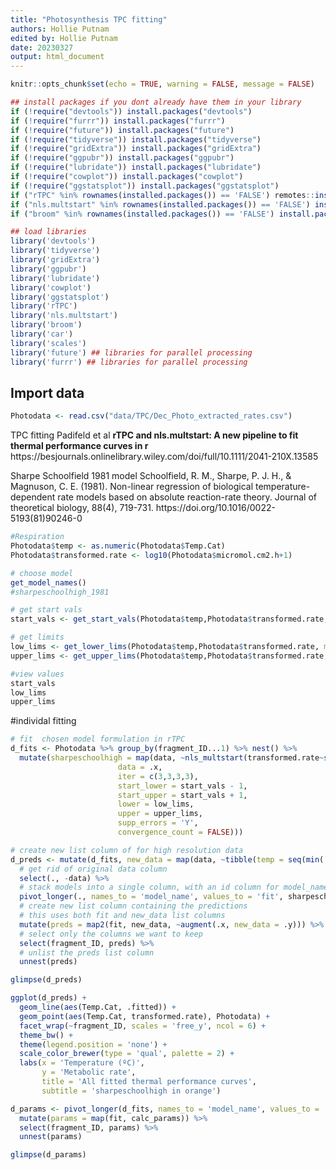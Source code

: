 ```yaml
---
title: "Photosynthesis TPC fitting"
authors: Hollie Putnam 
edited by: Hollie Putnam 
date: 20230327
output: html_document
---
```


```r
knitr::opts_chunk$set(echo = TRUE, warning = FALSE, message = FALSE)

## install packages if you dont already have them in your library
if (!require("devtools")) install.packages("devtools")
if (!require("furrr")) install.packages("furrr")
if (!require("future")) install.packages("future")
if (!require("tidyverse")) install.packages("tidyverse")
if (!require("gridExtra")) install.packages("gridExtra")
if (!require("ggpubr")) install.packages("ggpubr")
if (!require("lubridate")) install.packages("lubridate")
if (!require("cowplot")) install.packages("cowplot")
if (!require("ggstatsplot")) install.packages("ggstatsplot")
if ("rTPC" %in% rownames(installed.packages()) == 'FALSE') remotes::install_github("padpadpadpad/rTPC")
if ("nls.multstart" %in% rownames(installed.packages()) == 'FALSE') install.packages('nls.multstart')
if ("broom" %in% rownames(installed.packages()) == 'FALSE') install.packages('broom') 

## load libraries
library('devtools')
library('tidyverse')
library('gridExtra')
library('ggpubr')
library('lubridate')
library('cowplot')
library('ggstatsplot')
library('rTPC')
library('nls.multstart')
library('broom')
library('car')
library('scales')
library('future') ## libraries for parallel processing
library('furrr') ## libraries for parallel processing
```

## Import data
```r
Photodata <- read.csv("data/TPC/Dec_Photo_extracted_rates.csv")
```

TPC fitting 
Padifeld et al **rTPC and nls.multstart: A new pipeline to fit thermal performance curves in r**  
https://besjournals.onlinelibrary.wiley.com/doi/full/10.1111/2041-210X.13585  

Sharpe Schoolfield 1981 model
Schoolfield, R. M., Sharpe, P. J. H., & Magnuson, C. E. (1981). Non-linear regression of biological temperature-dependent rate models based on absolute reaction-rate theory. Journal of theoretical biology, 88(4), 719-731. https://doi.org/10.1016/0022-5193(81)90246-0

```r
#Respiration
Photodata$temp <- as.numeric(Photodata$Temp.Cat)
Photodata$transformed.rate <- log10(Photodata$micromol.cm2.h+1)

# choose model
get_model_names()
#sharpeschoolhigh_1981

# get start vals
start_vals <- get_start_vals(Photodata$temp,Photodata$transformed.rate, model_name = 'sharpeschoolhigh_1981')

# get limits
low_lims <- get_lower_lims(Photodata$temp,Photodata$transformed.rate, model_name = 'sharpeschoolhigh_1981')
upper_lims <- get_upper_lims(Photodata$temp,Photodata$transformed.rate, model_name = 'sharpeschoolhigh_1981')

#view values
start_vals
low_lims
upper_lims
```

#individal fitting
```r

# fit  chosen model formulation in rTPC
d_fits <- Photodata %>% group_by(fragment_ID...1) %>% nest() %>%
  mutate(sharpeschoolhigh = map(data, ~nls_multstart(transformed.rate~sharpeschoolhigh_1981(temp = Temp.Cat, r_tref,e,eh,th, tref = 28),
                        data = .x,
                        iter = c(3,3,3,3),
                        start_lower = start_vals - 1,
                        start_upper = start_vals + 1,
                        lower = low_lims,
                        upper = upper_lims,
                        supp_errors = 'Y',
                        convergence_count = FALSE)))


```

```r
# create new list column of for high resolution data
d_preds <- mutate(d_fits, new_data = map(data, ~tibble(temp = seq(min(.x$temp), max(.x$temp), length.out = 50)))) %>%
  # get rid of original data column
  select(., -data) %>%
  # stack models into a single column, with an id column for model_name
  pivot_longer(., names_to = 'model_name', values_to = 'fit', sharpeschoolhigh) %>%
  # create new list column containing the predictions
  # this uses both fit and new_data list columns
  mutate(preds = map2(fit, new_data, ~augment(.x, new_data = .y))) %>%
  # select only the columns we want to keep
  select(fragment_ID, preds) %>%
  # unlist the preds list column
  unnest(preds)

glimpse(d_preds)
```


```r
ggplot(d_preds) +
  geom_line(aes(Temp.Cat, .fitted)) +
  geom_point(aes(Temp.Cat, transformed.rate), Photodata) +
  facet_wrap(~fragment_ID, scales = 'free_y', ncol = 6) +
  theme_bw() +
  theme(legend.position = 'none') +
  scale_color_brewer(type = 'qual', palette = 2) +
  labs(x = 'Temperature (ºC)',
       y = 'Metabolic rate',
       title = 'All fitted thermal performance curves',
       subtitle = 'sharpeschoolhigh in orange')


```

```r
d_params <- pivot_longer(d_fits, names_to = 'model_name', values_to = 'fit', sharpeschoolhigh) %>%
  mutate(params = map(fit, calc_params)) %>%
  select(fragment_ID, params) %>%
  unnest(params)

glimpse(d_params)
```